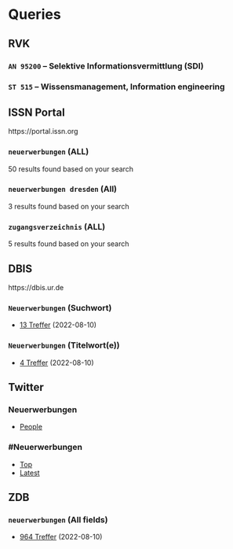 # Queries

## RVK

### `AN 95200` -- Selektive Informationsvermittlung (SDI)

### `ST 515` -- Wissensmanagement, Information engineering

## ISSN Portal

https://portal.issn.org

### `neuerwerbungen` (ALL)

50 results found based on your search

### `neuerwerbungen dresden` (All)

3 results found based on your search

### `zugangsverzeichnis` (ALL)

5 results found based on your search

## DBIS

https://dbis.ur.de

### `Neuerwerbungen` (Suchwort)

- [13 Treffer](https://dbis.ur.de/dbliste.php?lett=fs&Suchwort=Neuerwerbungen) (2022-08-10)

### `Neuerwerbungen` (Titelwort(e))

- [4 Treffer](https://dbis.ur.de//dbliste.php?bib_id=alle&colors=3&ocolors=40&lett=k&jq_type1=AL&jq_term1=&jq_bool2=AND&jq_not2=1&jq_type2=KT&jq_term2=Neuerwerbungen&jq_bool3=AND&jq_not3=1&jq_type3=CO&jq_term3=&jq_bool4=AND&jq_not4=1&jq_type4=KW&jq_term4=&formal_type=0) (2022-08-10)

## Twitter

### Neuerwerbungen

- [People](https://twitter.com/search?q=neuerwerbungen&src=typed_query&f=user)

### \#Neuerwerbungen

- [Top](https://twitter.com/search?q=%23neuerwerbungen&src=typed_query&f=top)
- [Latest](https://twitter.com/search?q=%23neuerwerbungen&src=typed_query&f=live)

## ZDB

### `neuerwerbungen` (All fields)

- [964 Treffer](https://zdb-katalog.de/list.xhtml?t=neuerwerbungen) (2022-08-10)
